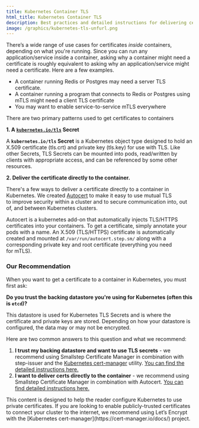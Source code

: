 ```yaml
---
title: Kubernetes Container TLS
html_title: Kubernetes Container TLS
description: Best practices and detailed instructions for delivering certificates to Kubernetes containers.
image: /graphics/kubernetes-tls-unfurl.png
---
```


There’s a wide range of use cases for certificates *inside* containers, depending on what you're running. 
Since you can run any application/service inside a container, asking why a container might need a certificate is roughly equivalent to asking why an application/service might need a certificate. 
Here are a few examples. 

- A container running Redis or Postgres may need a server TLS certificate.
- A container running a program that connects to Redis or Postgres using mTLS might need a client TLS certificate
- You may want to enable service-to-service mTLS everywhere

There are two primary patterns used to get certificates to containers

**1. A [`kubernetes.io/tls`](http://kubernetes.io/tls) Secret**

A **`kubernetes.io/tls` Secret** is a Kubernetes object type designed to hold an X.509 certificate (tls.crt) and private key (tls.key) for use with TLS. Like other Secrets, TLS Secrets can be mounted into pods, read/written by clients with appropriate access, and can be referenced by some other resources.

**2. Deliver the certificate directly to the container.** 

There's a few ways to deliver a certificate directly to a container in Kubernetes. We created [Autocert](https://github.com/smallstep/autocert) to make it easy to use mutual TLS to improve security within a cluster and to secure communication into, out of, and between Kubernetes clusters. 

Autocert is a kubernetes add-on that automatically injects TLS/HTTPS certificates into your containers. 
To get a certificate, simply annotate your pods with a name. 
An X.509 (TLS/HTTPS) certificate is automatically created and mounted at `/var/run/autocert.step.sm/` along with a corresponding private key and root certificate (everything you need for mTLS).

### Our Recommendation

When you want to get a certificate to a container in Kubernetes, you must first ask:

**Do you trust the backing datastore you're using for Kubernetes (often this is `etcd`)?** 

This datastore is used for Kubernetes TLS Secrets and is where the certificate and private keys are stored. 
Depending on how your datastore is configured, the data may or may not be encrypted. 

Here are two common answers to this question and what we recommend:

1. **I trust my backing datastore and want to use TLS secrets** - we recommend using Smallstep Certificate Manager in combination with step-issuer and the [Kubernetes cert-manager](https://cert-manager.io/docs/) utility. [You can find the detailed instructions here.](/docs/certificate-manager/kubernetes-step-issuer)
2. **I want to deliver certs directly to the container** - we recommend using Smallstep Certificate Manager in combination with Autocert. [You can find detailed instructions here.](/docs/certificate-manager/kubernetes-autocert) 

<Alert severity="info">
  <div>
This content is designed to help the reader configure Kubernetes to use private certificates. If you are looking to enable publicly-trusted certificates to connect your cluster to the internet, we recommend using Let’s Encrypt with the [Kubernetes cert-manager](https://cert-manager.io/docs/) project.
  </div>
</Alert>
